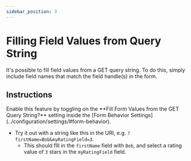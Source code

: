 ```yaml
---
sidebar_position: 3
---
```



# Filling Field Values from Query String

It's possible to fill field values from a GET query string. To do this, simply include field names that match the field handle(s) in the form.

## Instructions

<VerticalStepWrapper>
<StepMarkdown stepTitle="Step 1">
Enable this feature by toggling on the **Fill Form Values from the GET Query String?** setting inside the [Form Behavior Settings](../configuration/settings/#form-behavior).

</StepMarkdown>
<StepMarkdown stepTitle="Step 2">

- Try it out with a string like this in the URI, e.g. `?firstName=Bob&myRatingField=3`.
  - This should flll in the `firstName` field with `Bob`, and select a rating value of `3` stars in the `myRatingField` field.

</StepMarkdown>
</VerticalStepWrapper>

